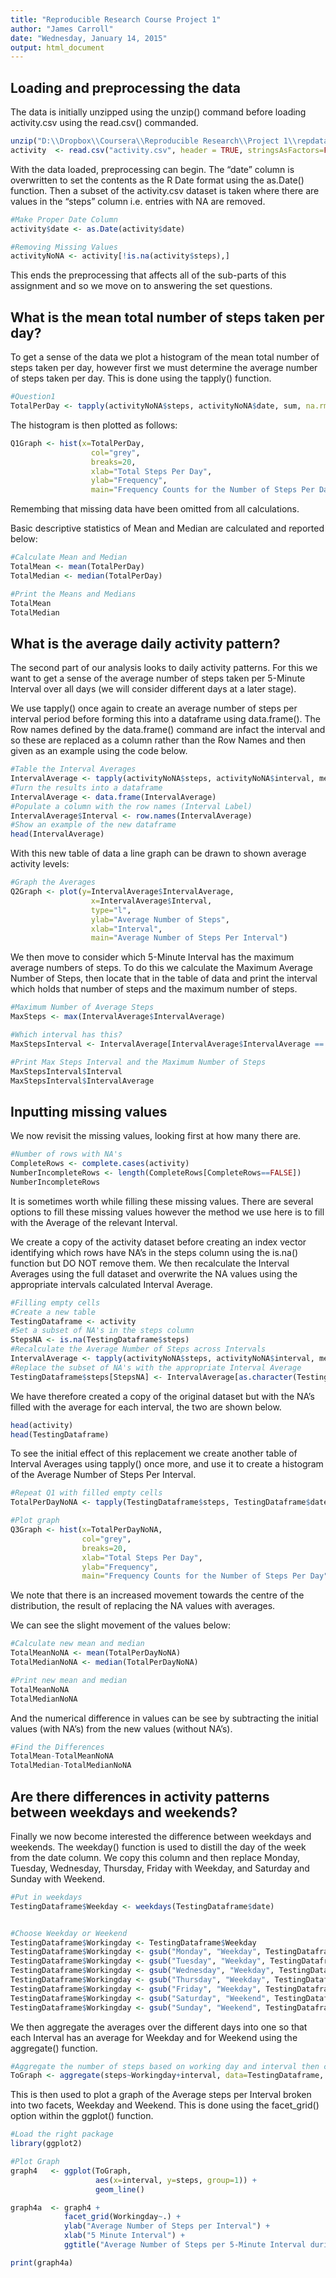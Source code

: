 ```yaml
---
title: "Reproducible Research Course Project 1"
author: "James Carroll"
date: "Wednesday, January 14, 2015"
output: html_document
---
```


## Loading and preprocessing the data

The data is initially unzipped using the unzip() command before loading activity.csv using the read.csv() commanded. 

```r
unzip("D:\\Dropbox\\Coursera\\Reproducible Research\\Project 1\\repdata-data-activity.zip")
activity  <- read.csv("activity.csv", header = TRUE, stringsAsFactors=FALSE, na.strings="NA")

```

With the data loaded, preprocessing can begin. The "date" column is overwritten to set the contents as the R Date format using the as.Date() function. Then a subset of the activity.csv dataset is taken where there are values in the "steps" column i.e. entries with NA are removed. 

```r
#Make Proper Date Column
activity$date <- as.Date(activity$date)

#Removing Missing Values
activityNoNA <- activity[!is.na(activity$steps),]

```

This ends the preprocessing that affects all of the sub-parts of this assignment and so we move on to answering the set questions. 

## What is the mean total number of steps taken per day?
To get a sense of the data we plot a histogram of the mean total number of steps taken per day, however first we must determine the average number of steps taken per day. This is done using the tapply() function. 

```r
#Question1
TotalPerDay <- tapply(activityNoNA$steps, activityNoNA$date, sum, na.rm=TRUE, simplify=T)

```

The histogram is then plotted as follows: 

```r

Q1Graph <- hist(x=TotalPerDay, 
                  col="grey", 
                  breaks=20, 
                  xlab="Total Steps Per Day", 
                  ylab="Frequency", 
                  main="Frequency Counts for the Number of Steps Per Day")

```

Remembing that missing data have been omitted from all calculations.

Basic descriptive statistics of Mean and Median are calculated and reported below:

```r

#Calculate Mean and Median
TotalMean <- mean(TotalPerDay)
TotalMedian <- median(TotalPerDay)

#Print the Means and Medians
TotalMean
TotalMedian

```

## What is the average daily activity pattern?
The second part of our analysis looks to daily activity patterns. For this we want to get a sense of the average number of steps taken per 5-Minute Interval over all days (we will consider different days at a later stage).

We use tapply() once again to create an average number of steps per interval period before forming this into a dataframe using data.frame(). The Row names defined by the data.frame() command are infact the interval and so these are replaced as a column rather than the Row Names and then given as an example using the code below. 


```r
#Table the Interval Averages
IntervalAverage <- tapply(activityNoNA$steps, activityNoNA$interval, mean, na.rm=TRUE, simplify=T)
#Turn the results into a dataframe
IntervalAverage <- data.frame(IntervalAverage)
#Populate a column with the row names (Interval Label)
IntervalAverage$Interval <- row.names(IntervalAverage)
#Show an example of the new dataframe
head(IntervalAverage)

```

With this new table of data a line graph can be drawn to shown average activity levels: 

```r

#Graph the Averages
Q2Graph <- plot(y=IntervalAverage$IntervalAverage, 
                  x=IntervalAverage$Interval, 
                  type="l", 
                  ylab="Average Number of Steps", 
                  xlab="Interval", 
                  main="Average Number of Steps Per Interval")
```

We then move to consider which 5-Minute Interval has the maximum average numbers of steps. To do this we calculate the Maximum Average Number of Steps, then locate that in the table of data and print the interval which holds that number of steps and the maximum number of steps. 

```r

#Maximum Number of Average Steps
MaxSteps <- max(IntervalAverage$IntervalAverage)

#Which interval has this?
MaxStepsInterval <- IntervalAverage[IntervalAverage$IntervalAverage == MaxSteps,]

#Print Max Steps Interval and the Maximum Number of Steps
MaxStepsInterval$Interval
MaxStepsInterval$IntervalAverage

```
## Inputting missing values
We now revisit the missing values, looking first at how many there are. 

```r

#Number of rows with NA's
CompleteRows <- complete.cases(activity)
NumberIncompleteRows <- length(CompleteRows[CompleteRows==FALSE])
NumberIncompleteRows

```

It is sometimes worth while filling these missing values. There are several options to fill these missing values however the method we use here is to fill with the Average of the relevant Interval. 

We create a copy of the activity dataset before creating an index vector identifying which rows have NA's in the steps column using the is.na() function but DO NOT remove them. We then recalculate the Interval Averages using the full dataset and overwrite the NA values using the appropriate intervals calculated Interval Average. 

```r

#Filling empty cells
#Create a new table
TestingDataframe <- activity
#Set a subset of NA's in the steps column
StepsNA <- is.na(TestingDataframe$steps)
#Recalculate the Average Number of Steps across Intervals
IntervalAverage <- tapply(activityNoNA$steps, activityNoNA$interval, mean, na.rm=TRUE, simplify=T)
#Replace the subset of NA's with the appropriate Interval Average
TestingDataframe$steps[StepsNA] <- IntervalAverage[as.character(TestingDataframe$interval[StepsNA])]

```

We have therefore created a copy of the original dataset but with the NA's filled with the average for each interval, the two are shown below. 

```r

head(activity)
head(TestingDataframe)

```

To see the initial effect of this replacement we create another table of Interval Averages using tapply() once more, and use it to create a histogram of the Average Number of Steps Per Interval. 

```r
#Repeat Q1 with filled empty cells
TotalPerDayNoNA <- tapply(TestingDataframe$steps, TestingDataframe$date, sum, na.rm=TRUE, simplify=T)

#Plot graph
Q3Graph <- hist(x=TotalPerDayNoNA, 
                col="grey", 
                breaks=20, 
                xlab="Total Steps Per Day", 
                ylab="Frequency", 
                main="Frequency Counts for the Number of Steps Per Day")

```

We note that there is an increased movement towards the centre of the distribution, the result of replacing the NA values with averages. 

We can see the slight movement of the values below:

```r

#Calculate new mean and median
TotalMeanNoNA <- mean(TotalPerDayNoNA)
TotalMedianNoNA <- median(TotalPerDayNoNA)

#Print new mean and median
TotalMeanNoNA
TotalMedianNoNA

```

And the numerical difference in values can be see by subtracting the initial values (with NA's) from the new values (without NA's). 

```r
#Find the Differences
TotalMean-TotalMeanNoNA
TotalMedian-TotalMedianNoNA

```

## Are there differences in activity patterns between weekdays and weekends?
Finally we now become interested the difference between weekdays and weekends. The weekday() function is used to distill the day of the week from the date column. We copy this column and then replace Monday, Tuesday, Wednesday, Thursday, Friday with Weekday, and Saturday and Sunday with Weekend. 

```r

#Put in weekdays
TestingDataframe$Weekday <- weekdays(TestingDataframe$date)


#Choose Weekday or Weekend
TestingDataframe$Workingday <- TestingDataframe$Weekday
TestingDataframe$Workingday <- gsub("Monday", "Weekday", TestingDataframe$Workingday)
TestingDataframe$Workingday <- gsub("Tuesday", "Weekday", TestingDataframe$Workingday)
TestingDataframe$Workingday <- gsub("Wednesday", "Weekday", TestingDataframe$Workingday)
TestingDataframe$Workingday <- gsub("Thursday", "Weekday", TestingDataframe$Workingday)
TestingDataframe$Workingday <- gsub("Friday", "Weekday", TestingDataframe$Workingday)
TestingDataframe$Workingday <- gsub("Saturday", "Weekend", TestingDataframe$Workingday)
TestingDataframe$Workingday <- gsub("Sunday", "Weekend", TestingDataframe$Workingday)


```

We then aggregate the averages over the different days into one so that each Interval has an average for Weekday and for Weekend using the aggregate() function.

```r

#Aggregate the number of steps based on working day and interval then calculate mean.
ToGraph <- aggregate(steps~Workingday+interval, data=TestingDataframe, FUN=mean)

```

This is then used to plot a graph of the Average steps per Interval broken into two facets, Weekday and Weekend. This is done using the facet_grid() option within the ggplot() function.

```r
#Load the right package
library(ggplot2)

#Plot Graph
graph4   <- ggplot(ToGraph, 
                   aes(x=interval, y=steps, group=1)) + 
                   geom_line()

graph4a  <- graph4 + 
            facet_grid(Workingday~.) + 
            ylab("Average Number of Steps per Interval") + 
            xlab("5 Minute Interval") + 
            ggtitle("Average Number of Steps per 5-Minute Interval during Weekdays and Weekends")

print(graph4a)

```
